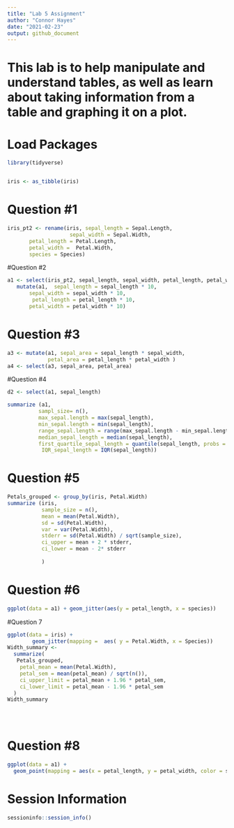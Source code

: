```yaml
---
title: "Lab 5 Assignment"
author: "Connor Hayes"
date: "2021-02-23"
output: github_document
---
```


#  This lab is to help manipulate and understand tables, as well as learn about taking information from a table and graphing it on a plot.


# Load Packages
```r
library(tidyverse)


iris <- as_tibble(iris)

```


# Question #1
```r
iris_pt2 <- rename(iris, sepal_length = Sepal.Length,
                    sepal_width = Sepal.Width, 
       petal_length = Petal.Length,
       petal_width =  Petal.Width,
       species = Species)
```

#Question #2
```r
a1 <- select(iris_pt2, sepal_length, sepal_width, petal_length, petal_width, species)
   mutate(a1,  sepal_length = sepal_length * 10,
       sepal_width = sepal_width * 10, 
        petal_length = petal_length * 10, 
       petal_width = petal_width * 10)
```

# Question #3
```r
a3 <- mutate(a1, sepal_area = sepal_length * sepal_width, 
             petal_area = petal_length * petal_width )
a4 <- select(a3, sepal_area, petal_area)
```

#Question #4

```r
d2 <- select(a1, sepal_length)

summarize (a1,
          sampl_size= n(),
          max_sepal.length = max(sepal_length),
          min_sepal.length = min(sepal_length),
          range_sepal.length = range(max_sepal.length - min_sepal.length),         
          median_sepal_length = median(sepal_length),         
          first_quartile_sepal_length = quantile(sepal_length, probs = 0.25),
           IQR_sepal_length = IQR(sepal_length))
```

# Question #5

```r
Petals_grouped <- group_by(iris, Petal.Width)
summarize (iris,
           sample_size = n(),
           mean = mean(Petal.Width),
           sd = sd(Petal.Width),
           var = var(Petal.Width),
           stderr = sd(Petal.Width) / sqrt(sample_size),
           ci_upper = mean + 2 * stderr,
           ci_lower = mean - 2* stderr
          
           )
```

# Question #6
```r
ggplot(data = a1) + geom_jitter(aes(y = petal_length, x = species)) 

```


#Question 7

```r
ggplot(data = iris) + 
        geom_jitter(mapping =  aes( y = Petal.Width, x = Species))
Width_summary <-
  summarize(
   Petals_grouped,
    petal_mean = mean(Petal.Width),
    petal_sem = mean(petal_mean) / sqrt(n()),
    ci_upper_limit = petal_mean + 1.96 * petal_sem,
    ci_lower_limit = petal_mean - 1.96 * petal_sem
  )
Width_summary





```

# Question #8
```r
ggplot(data = a1) +
  geom_point(mapping = aes(x = petal_length, y = petal_width, color = species), alpha = 0.1)
```


# Session Information

```r
sessioninfo::session_info()
```

